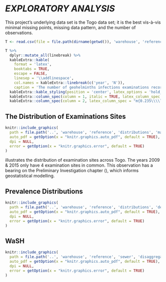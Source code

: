 
# *EXPLORATORY ANALYSIS* \label{chapter:exploration}

This project's underlying data set is the Togo data set; it is the best vis-&agrave;-vis minimal missing points, missing data pattern, and the number of observations.

```r
T <- read.csv(file = file.path(dirname(getwd()), 'warehouse', 'reference', 'frequencies', 'timeFrequencies.csv'))

T %>%
  dplyr::mutate_all(linebreak) %>%
  kableExtra::kable(
    format = 'latex',
    booktabs = TRUE,
    escape = FALSE,
    linesep = '\\addlinespace',
    col.names = kableExtra::linebreak(c('year', 'N')),
    caption = 'The number of geohelminths infections examinations records per year. N denotes number of records.') %>%
  kableExtra::kable_styling(position = 'center', latex_options = 'hold_position', font_size = 7, full_width = FALSE) %>%
  kableExtra::column_spec(column = 1, italic = TRUE, latex_column_spec = "l") %>%
  kableExtra::column_spec(column = 2, latex_column_spec = "m{0.235\\\\linewidth}l", latex_valign = 'm')

```

## The Distribution of Examinations Sites

```r
knitr::include_graphics(
  path = file.path('..', 'warehouse', 'reference', 'distributions', 'mapDistributions.pdf'),
  auto_pdf = getOption(x = "knitr.graphics.auto_pdf", default = TRUE),
  dpi = NULL,
  error = getOption(x = "knitr.graphics.error", default = TRUE)
)
```

\cref{fig:F0001} illustrates the distribution of examination sites across Togo.  The years $2009$ & $2015$ only have $4$ examination sites in common.  This observation has a bearing on the Preliminary Investigation chapter (\Cref{chapter:preliminary}), which informs geostatistical modelling. \textcolor{duskyblue}{[Discuss the rationale for using the data of the year 2015.]}


\vspace{25pt}

## Prevalence Distributions

```r
knitr::include_graphics(
  path = file.path('..', 'warehouse', 'reference', 'distributions', 'densityDistributions.pdf'),
  auto_pdf = getOption(x = "knitr.graphics.auto_pdf", default = TRUE),
  dpi = NULL,
  error = getOption(x = "knitr.graphics.error", default = TRUE)
)
```

\vspace{25pt}

## WaSH

```r
knitr::include_graphics(
  path = file.path('..', 'warehouse', 'reference', 'sewer', 'disaggregateSewerReal.pdf'),
  auto_pdf = getOption(x = "knitr.graphics.auto_pdf", default = TRUE),
  dpi = NULL,
  error = getOption(x = "knitr.graphics.error", default = TRUE)
)
```












